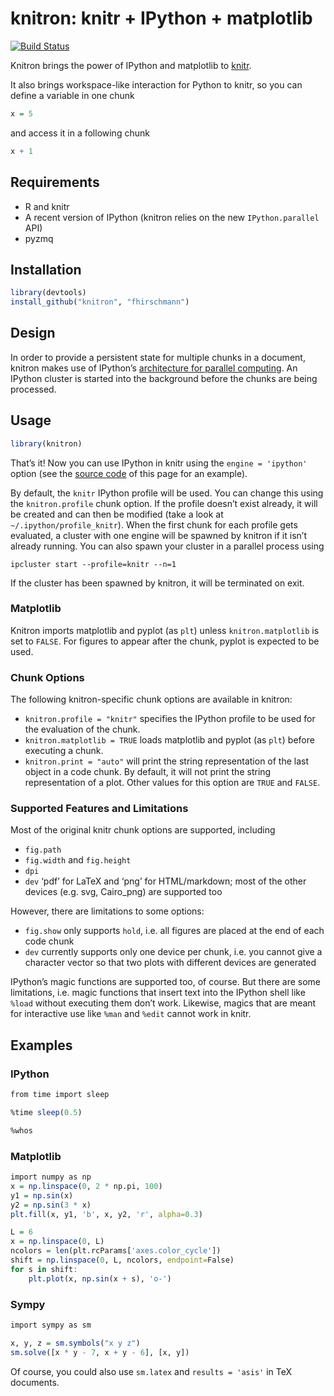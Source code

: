 # knitron: knitr + IPython + matplotlib

[![Build Status](https://travis-ci.org/fhirschmann/knitron.png?branch=master)](https://travis-ci.org/fhirschmann/knitron)


Knitron brings the power of IPython and matplotlib to [knitr](http://yihui.name/knitr/).

It also brings workspace-like interaction for Python to knitr, so you can define
a variable in one chunk

```r
x = 5
```

and access it in a following chunk

```r
x + 1
```

## Requirements

- R and knitr
- A recent version of IPython (knitron relies on the new `IPython.parallel` API)
- pyzmq

## Installation

```r
library(devtools)
install_github("knitron", "fhirschmann")
```

## Design

In order to provide a persistent state for multiple chunks in a document,
knitron makes use of IPython's [architecture for parallel computing](http://ipython.org/ipython-doc/2/parallel/parallel_intro.html). An IPython cluster is started into the background before the chunks are being processed.

## Usage

```r
library(knitron)
```

That's it! Now you can use IPython in knitr using the `engine = 'ipython'` option
(see the [source code](https://raw.githubusercontent.com/fhirschmann/knitron/master/README.Rmd)
of this page for an example).

By default, the `knitr` IPython profile will be used. You can change this using the `knitron.profile` chunk option. If the profile doesn't exist already, it will be created and can then be modified (take a look at `~/.ipython/profile_knitr`). When the first chunk for each profile gets evaluated, a cluster with one engine will be spawned by knitron if it isn't already running. You can also spawn your cluster in a parallel process using

    ipcluster start --profile=knitr --n=1

If the cluster has been spawned by knitron, it will be terminated on exit.

### Matplotlib

Knitron imports matplotlib and pyplot (as `plt`) unless `knitron.matplotlib` is set
to `FALSE`. For figures to appear after the chunk, pyplot is expected to be used.

### Chunk Options

The following knitron-specific chunk options are available in knitron:

- `knitron.profile = "knitr"` specifies the IPython profile to be used for the evaluation
  of the chunk.
- `knitron.matplotlib = TRUE` loads matplotlib and pyplot (as `plt`) before executing a chunk.
- `knitron.print = "auto"` will print the string representation of the last object in a code
  chunk. By default, it will not print the string representation of a plot. Other values
  for this option are `TRUE` and `FALSE`.

### Supported Features and Limitations

Most of the original knitr chunk options are supported, including

- `fig.path`
- `fig.width` and `fig.height`
- `dpi`
- `dev` 'pdf' for LaTeX and 'png' for HTML/markdown;
  most of the other devices (e.g. svg, Cairo_png) are supported too

However, there are limitations to some options:

- `fig.show` only supports `hold`, i.e. all figures are placed at the end of each code chunk
- `dev` currently supports only one device per chunk, i.e. you cannot give a character vector
  so that two plots with different devices are generated

IPython's magic functions are supported too, of course. But there are
some limitations, i.e. magic functions that insert text into the IPython
shell like `%load` without executing them don't work. Likewise, magics
that are meant for interactive use like `%man` and `%edit` cannot work in
knitr.

## Examples

### IPython

```r
from time import sleep

%time sleep(0.5)
```

```r
%whos
```

### Matplotlib

```r
import numpy as np
x = np.linspace(0, 2 * np.pi, 100)
y1 = np.sin(x)
y2 = np.sin(3 * x)
plt.fill(x, y1, 'b', x, y2, 'r', alpha=0.3)
```

```r
L = 6
x = np.linspace(0, L)
ncolors = len(plt.rcParams['axes.color_cycle'])
shift = np.linspace(0, L, ncolors, endpoint=False)
for s in shift:
    plt.plot(x, np.sin(x + s), 'o-')
```

### Sympy

```r
import sympy as sm

x, y, z = sm.symbols("x y z")
sm.solve([x * y - 7, x + y - 6], [x, y])
```

Of course, you could also use `sm.latex` and `results = 'asis'` in
TeX documents.
